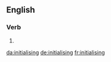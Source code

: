 ==English==

===Verb===
{{head|en|present participle}}

# {{present participle of|initialise|lang=en|nocat=1}}

[[da:initialising]]
[[de:initialising]]
[[fr:initialising]]